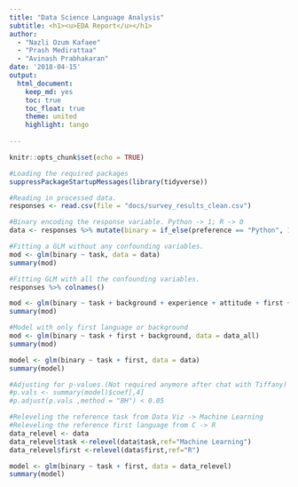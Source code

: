 ```yaml
---
title: "Data Science Language Analysis"
subtitle: <h1><u>EDA Report</u></h1>
author: 
  - "Nazli Ozum Kafaee"
  - "Prash Medirattaa"
  - "Avinash Prabhakaran"
date: '2018-04-15'
output:
  html_document:
    keep_md: yes
    toc: true
    toc_float: true
    theme: united
    highlight: tango
    
---
```


```r
knitr::opts_chunk$set(echo = TRUE)
```



```r
#Loading the required packages
suppressPackageStartupMessages(library(tidyverse))
```

```r
#Reading in processed data. 
responses <- read.csv(file = "docs/survey_results_clean.csv")
```


```r
#Binary encoding the response variable. Python -> 1; R -> 0 
data <- responses %>% mutate(binary = if_else(preference == "Python", 1, 0))

#Fitting a GLM without any confounding variables.
mod <- glm(binary ~ task, data = data)
summary(mod)
```


```r
#Fitting GLM with all the confounding variables.
responses %>% colnames()

mod <- glm(binary ~ task + background + experience + attitude + first + active, data = data)
summary(mod)

#Model with only first language or background
mod <- glm(binary ~ task + first + background, data = data_all)
summary(mod)
```

```r

model <- glm(binary ~ task + first, data = data)
summary(model)

#Adjusting for p-values.(Not required anymore after chat with Tiffany)
#p.vals <- summary(model)$coef[,4]
#p.adjust(p.vals ,method = "BH") < 0.05


```

```r

#Releveling the reference task from Data Viz -> Machine Learning
#Releveling the reference first language from C -> R
data_relevel <- data
data_relevel$task <-relevel(data$task,ref="Machine Learning")
data_relevel$first <-relevel(data$first,ref="R")

model <- glm(binary ~ task + first, data = data_relevel)
summary(model)

```

